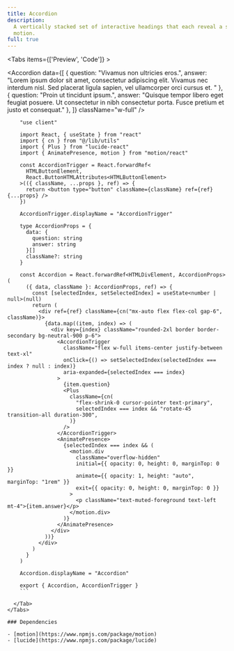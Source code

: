 ```yaml
---
title: Accordion
description:
  A vertically stacked set of interactive headings that each reveal a section of content powered by
  motion.
full: true
---
```



<Tabs items={['Preview', 'Code']} >
  <Tab value="Preview" >
    <div className="flex items-center justify-center max-w-lg mx-auto w-full min-h-[500px]">
      <Accordion 
        data={[
          {
            question: "Vivamus non ultricies eros.",
            answer: "Lorem ipsum dolor sit amet, consectetur adipiscing elit. Vivamus nec interdum nisl. Sed placerat ligula sapien, vel ullamcorper orci cursus et. "
          },
          {
            question: "Proin ut tincidunt ipsum.",
            answer: "Quisque tempor libero eget feugiat posuere. Ut consectetur in nibh consectetur porta. Fusce pretium et justo et consequat."
          },
        ]}
        className="w-full"
      />
    </div>
  </Tab>
  <Tab value="Code" >
```tsx
    "use client"

    import React, { useState } from "react"
    import { cn } from "@/lib/utils"
    import { Plus } from "lucide-react"
    import { AnimatePresence, motion } from "motion/react"

    const AccordionTrigger = React.forwardRef<
      HTMLButtonElement,
      React.ButtonHTMLAttributes<HTMLButtonElement>
    >(({ className, ...props }, ref) => {
      return <button type="button" className={className} ref={ref} {...props} />
    })

    AccordionTrigger.displayName = "AccordionTrigger"

    type AccordionProps = {
      data: {
        question: string
        answer: string
      }[]
      className?: string
    }

    const Accordion = React.forwardRef<HTMLDivElement, AccordionProps>(
      ({ data, className }: AccordionProps, ref) => {
        const [selectedIndex, setSelectedIndex] = useState<number | null>(null)
        return (
          <div ref={ref} className={cn("mx-auto flex flex-col gap-6", className)}>
            {data.map((item, index) => (
              <div key={index} className="rounded-2xl border border-secondary bg-neutral-900 p-6">
                <AccordionTrigger
                  className="flex w-full items-center justify-between text-xl"
                  onClick={() => setSelectedIndex(selectedIndex === index ? null : index)}
                  aria-expanded={selectedIndex === index}
                >
                  {item.question}
                  <Plus
                    className={cn(
                      "flex-shrink-0 cursor-pointer text-primary",
                      selectedIndex === index && "rotate-45 transition-all duration-300",
                    )}
                  />
                </AccordionTrigger>
                <AnimatePresence>
                  {selectedIndex === index && (
                    <motion.div
                      className="overflow-hidden"
                      initial={{ opacity: 0, height: 0, marginTop: 0 }}
                      animate={{ opacity: 1, height: "auto", marginTop: "1rem" }}
                      exit={{ opacity: 0, height: 0, marginTop: 0 }}
                    >
                      <p className="text-muted-foreground text-left mt-4">{item.answer}</p>
                    </motion.div>
                  )}
                </AnimatePresence>
              </div>
            ))}
          </div>
        )
      }
    )

    Accordion.displayName = "Accordion"

    export { Accordion, AccordionTrigger }
    ```

  </Tab>
</Tabs>

### Dependencies

- [motion](https://www.npmjs.com/package/motion)
- [lucide](https://www.npmjs.com/package/lucide)
